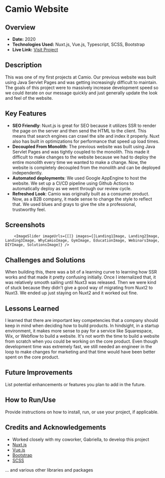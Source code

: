 
# Camio Website

## Overview
- **Date:** 2020
- **Technologies Used:** Nuxt.js, Vue.js, Typescript, SCSS, Bootstrap
- **Live Link:** [Visit Project](https://camio.com)

## Description
This was one of my first projects at Camio. Our previous website was built using Java Servlet Pages and was getting increasingly difficult to maintain. The goals of this project were to massively increase development speed so we could iterate on our message quickly and just generally update the look and feel of the website.

## Key Features
- **SEO Friendly**: Nuxt.js is great for SEO because it utilizes SSR to render the page on the server and then send the HTML to the client. This means that search engines can crawl the site and index it properly. Nuxt also has built in optimizations for performance that speed up load times.
- **Decoupled From Monolith**: The previous website was built using Java Servlet Pages and was tightly coupled to the monolith. This made it difficult to make changes to the website because we had to deploy the entire monolith every time we wanted to make a change. Now, the website is completely decoupled from the monolith and can be deployed independently.
- **Automated deployments**: We used Google AppEngine to host the website. We set up a CI/CD pipeline using Github Actions to automatically deploy as we went through our review cycle.
- **Refreshed Look**: Camio was originally built as a consumer product. Now, as a B2B company, it made sense to change the style to reflect that. We used blues and grays to give the site a professional, trustworthy feel.

## Screenshots
        <ImageSlider imageUrls={[]} images={[Landing1Image, Landing2Image, Landing3Image, WhyCamioImage, GymImage, EducationImage, WebinarsImage, DIYImage, SolutionsImage]} />

## Challenges and Solutions
When building this, there was a bit of a learning curve to learning how SSR works and that made it pretty confusing initially. Once I internalized that, it was relatively smooth sailing until Nuxt3 was released. Then we were kind of stuck because they didn't give a good way of migrating from Nuxt2 to Nuxt3. We ended up just staying on Nuxt2 and it worked out fine.

## Lessons Learned
I learned that there are important key competencies that a company should keep in mind when deciding how to build products. In hindsight, in a startup environment, it makes more sense to pay for a service like Squarespace, Wix, or Webflow to build a website. It's not worth the time to build a website from scratch when you could be working on the core product. Even though development time was extremely fast, we still needed an engineer in the loop to make changes for marketing and that time would have been better spent on the core product.

## Future Improvements
List potential enhancements or features you plan to add in the future.

## How to Run/Use
Provide instructions on how to install, run, or use your project, if applicable.

## Credits and Acknowledgements
- Worked closely with my coworker, Gabriella, to develop this project
- [Nuxt.js](https://nuxtjs.org/)
- [Vue.js](https://vuejs.org/)
- [Bootstrap](https://getbootstrap.com/)
- [SCSS](https://sass-lang.com/)

... and various other libraries and packages
